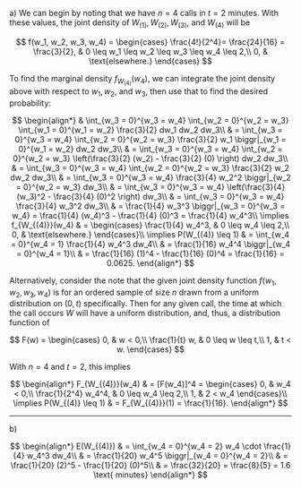 a) We can begin by noting that we have $n = 4$ calls in $t = 2$ minutes.
With these values, the joint density of $W_{(1)}, W_{(2)}, W_{(3)}$, and $W_{(4)}$ will be

$$
f(w_1, w_2, w_3, w_4) =
\begin{cases}
    \frac{4!}{2^4}= \frac{24}{16} = \frac{3}{2}, & 0 \leq w_1 \leq w_2 \leq w_3 \leq w_4 \leq 2,\\
    0, & \text{elsewhere.}
\end{cases}
$$

To find the marginal density $f_{W_{(4)}}(w_4)$, we can integrate the joint density above with respect to $w_1, w_2,$ and $w_3$, then use that to find the desired probability:

$$
\begin{align*}
    & \int_{w_3 = 0}^{w_3 = w_4} \int_{w_2 = 0}^{w_2 = w_3} \int_{w_1 = 0}^{w_1 = w_2} \frac{3}{2} dw_1 dw_2 dw_3\\
    & = \int_{w_3 = 0}^{w_3 = w_4} \int_{w_2 = 0}^{w_2 = w_3} \frac{3}{2} w_1 \biggr|_{w_1 = 0}^{w_1 = w_2} dw_2 dw_3\\
    & = \int_{w_3 = 0}^{w_3 = w_4} \int_{w_2 = 0}^{w_2 = w_3} \left(\frac{3}{2} (w_2) - \frac{3}{2} (0) \right) dw_2 dw_3\\
    & = \int_{w_3 = 0}^{w_3 = w_4} \int_{w_2 = 0}^{w_2 = w_3} \frac{3}{2} w_2 dw_2 dw_3\\
    & = \int_{w_3 = 0}^{w_3 = w_4} \frac{3}{4} w_2^2 \biggr|_{w_2 = 0}^{w_2 = w_3} dw_3\\
    & = \int_{w_3 = 0}^{w_3 = w_4} \left(\frac{3}{4} (w_3)^2 - \frac{3}{4} (0)^2 \right) dw_3\\
    & = \int_{w_3 = 0}^{w_3 = w_4} \frac{3}{4} w_3^2 dw_3\\
    & = \frac{1}{4} w_3^3 \biggr|_{w_3 = 0}^{w_3 = w_4} = \frac{1}{4} (w_4)^3 - \frac{1}{4} (0)^3 = \frac{1}{4} w_4^3\\
    \implies f_{W_{(4)}}(w_4) & =
    \begin{cases}
        \frac{1}{4} w_4^3, & 0 \leq w_4 \leq 2,\\
        0, & \text{elsewhere.}
    \end{cases}\\
    \implies P(W_{(4)} \leq 1) & = \int_{w_4 = 0}^{w_4 = 1} \frac{1}{4} w_4^3 dw_4\\
    & = \frac{1}{16} w_4^4 \biggr|_{w_4 = 0}^{w_4 = 1}\\
    & = \frac{1}{16} (1)^4 - \frac{1}{16} (0)^4 = \frac{1}{16} = 0.0625.
\end{align*}
$$

Alternatively, consider the note that the given joint density function $f(w_1, w_2, w_3, w_4)$ is for an ordered sample of size $n$ drawn from a uniform distribution on $(0, t)$ specifically.
Then for any given call, the time at which the call occurs $W$ will have a uniform distribution, and, thus, a distribution function of

$$
F(w) =
\begin{cases}
    0, & w < 0,\\
    \frac{1}{t} w, & 0 \leq w \leq t,\\
    1, & t < w.
\end{cases}
$$

With $n = 4$ and $t = 2$, this implies

$$
\begin{align*}
    F_{W_{(4)}}(w_4) & = [F(w_4)]^4 =
    \begin{cases}
        0, & w_4 < 0,\\
        \frac{1}{2^4} w_4^4, & 0 \leq w_4 \leq 2,\\
        1, & 2 < w_4
    \end{cases}\\
    \implies P(W_{(4)} \leq 1) & = F_{W_{(4)}}(1) = \frac{1}{16}.
\end{align*}
$$

---

b)

$$
\begin{align*}
    E(W_{(4)}) & = \int_{w_4 = 0}^{w_4 = 2} w_4 \cdot \frac{1}{4} w_4^3 dw_4\\
    & = \frac{1}{20} w_4^5 \biggr|_{w_4 = 0}^{w_4 = 2}\\
    & = \frac{1}{20} (2)^5 - \frac{1}{20} (0)^5\\
    & = \frac{32}{20} = \frac{8}{5} = 1.6 \text{ minutes}
\end{align*}
$$
